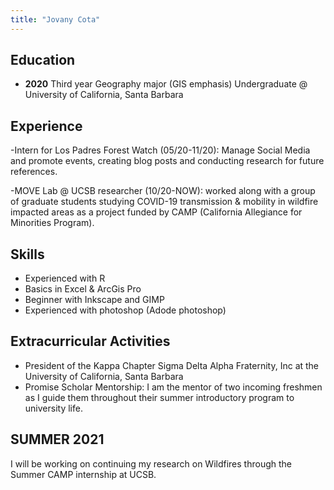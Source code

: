 ```yaml
---
title: "Jovany Cota"
---
```


## Education
- **2020** 
Third year Geography major (GIS emphasis) Undergraduate @ University of California, Santa Barbara

## Experience
-Intern for Los Padres Forest Watch (05/20-11/20): Manage Social Media and   promote events, creating blog posts and conducting       research for future references. 

-MOVE Lab @ UCSB researcher (10/20-NOW): worked along with a group of graduate students studying COVID-19 transmission & mobility in wildfire impacted areas as a project funded by CAMP (California Allegiance for Minorities Program).

## Skills
- Experienced with R
- Basics in Excel & ArcGis Pro 
- Beginner with Inkscape and GIMP
- Experienced with photoshop (Adode photoshop)

## Extracurricular Activities
- President of the Kappa Chapter Sigma Delta Alpha Fraternity, Inc at the University of California, Santa Barbara
- Promise Scholar Mentorship: I am the mentor of two incoming freshmen as I guide them throughout their summer introductory program to university life.

## SUMMER 2021
I will be working on continuing my research on Wildfires through the Summer CAMP internship at UCSB.